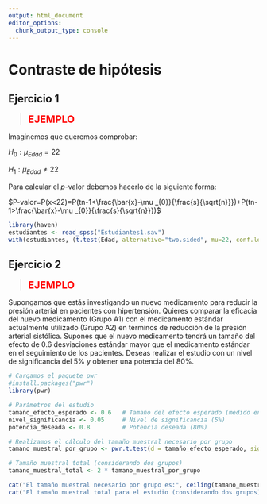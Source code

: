 ```yaml
---
output: html_document
editor_options: 
  chunk_output_type: console
---
```


# Contraste de hipótesis

## Ejercicio 1

><span style="color:red; font-size: 20px;">**EJEMPLO**</span>

Imaginemos que queremos comprobar:

$H_{0}:\mu _{Edad}=22$ 

$H_{1}:\mu _{Edad}\neq 22$ 

Para calcular el *p*-valor debemos hacerlo de la siguiente forma:

$P-valor=P(x<22)=P(tn-1<\frac{\bar{x}-\mu _{0}}{\frac{s}{\sqrt{n}}})+P(tn-1>\frac{\bar{x}-\mu _{0}}{\frac{s}{\sqrt{n}}})$

```r
library(haven)
estudiantes <- read_spss("Estudiantes1.sav")
with(estudiantes, (t.test(Edad, alternative="two.sided", mu=22, conf.level=.95)))
```

## Ejercicio 2

><span style="color:red; font-size: 20px;">**EJEMPLO**</span>

Supongamos que estás investigando un nuevo medicamento para reducir la presión arterial en pacientes con hipertensión. Quieres comparar la eficacia del nuevo medicamento (Grupo A1) con el medicamento estándar actualmente utilizado (Grupo A2) en términos de reducción de la presión arterial sistólica. Supones que el nuevo medicamento tendrá un tamaño del efecto de 0.6 desviaciones estándar mayor que el medicamento estándar en el seguimiento de los pacientes. Deseas realizar el estudio con un nivel de significancia del 5% y obtener una potencia del 80%.

```r
# Cargamos el paquete pwr
#install.packages("pwr")
library(pwr)

# Parámetros del estudio
tamaño_efecto_esperado <- 0.6   # Tamaño del efecto esperado (medido en desviaciones estándar)
nivel_significancia <- 0.05     # Nivel de significancia (5%)
potencia_deseada <- 0.8         # Potencia deseada (80%)

# Realizamos el cálculo del tamaño muestral necesario por grupo
tamano_muestral_por_grupo <- pwr.t.test(d = tamaño_efecto_esperado, sig.level = nivel_significancia, power = potencia_deseada)$n

# Tamaño muestral total (considerando dos grupos)
tamano_muestral_total <- 2 * tamano_muestral_por_grupo

cat("El tamaño muestral necesario por grupo es:", ceiling(tamano_muestral_por_grupo), "\n")
cat("El tamaño muestral total para el estudio (considerando dos grupos) es:", ceiling(tamano_muestral_total), "\n")
```
